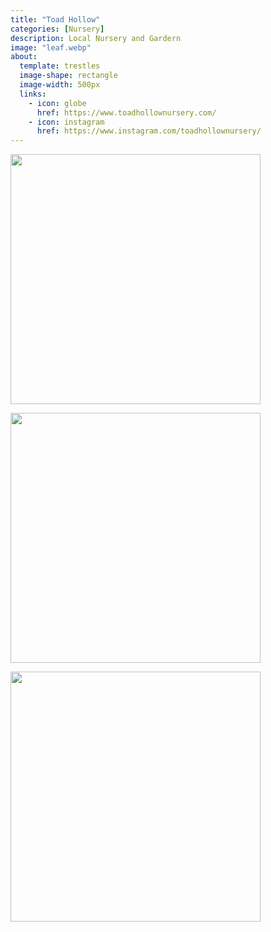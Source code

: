 ```yaml
---
title: "Toad Hollow"
categories: [Nursery]
description: Local Nursery and Gardern
image: "leaf.webp"
about:
  template: trestles
  image-shape: rectangle
  image-width: 500px
  links:
    - icon: globe
      href: https://www.toadhollownursery.com/
    - icon: instagram
      href: https://www.instagram.com/toadhollownursery/
---
```


![](Plants.webp){width="400"}

![](Antiques.webp){width="400"}

![](boy.webp){width="400"}

